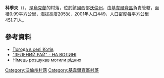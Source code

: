 {{coord|50|47|50|N|25|40|56|E|scale:30000|display=title}}

'''科季夫'''（{{lang-uk|Котів}}），是[[烏克蘭|烏克蘭]]的村落，位於該國西部[[沃倫州|沃倫州]]，由[[基韋爾齊區|基韋爾齊區]]負責管轄，面積0.99平方公里，海拔高度205米，2001年人口449，人口密度每平方公里451.71人。

==參考資料==
* [http://weather.in.ua/ua/volynskaja/11772 Погода в селі Котів] {{Wayback|url=http://weather.in.ua/ua/volynskaja/11772 |date=20111219102002 }}
* [http://www.volynnews.com/messages/2984/ "ЗЕЛЕНИЙ РАЙ" - НА ВОЛИНІ] {{Wayback|url=http://www.volynnews.com/messages/2984/ |date=20160305082831 }}
* [http://archive.visnyk.lutsk.ua/2013/11/21/nimets-rozshukav-mohyly-ridnyh/ Німець розшукав могили рідних] {{Wayback|url=http://archive.visnyk.lutsk.ua/2013/11/21/nimets-rozshukav-mohyly-ridnyh/ |date=20161114175557 }}

[[Category:沃倫州村落|Category:沃倫州村落]]
[[Category:基韋爾齊區村落|Category:基韋爾齊區村落]]


{{Volyn-geo-stub}}